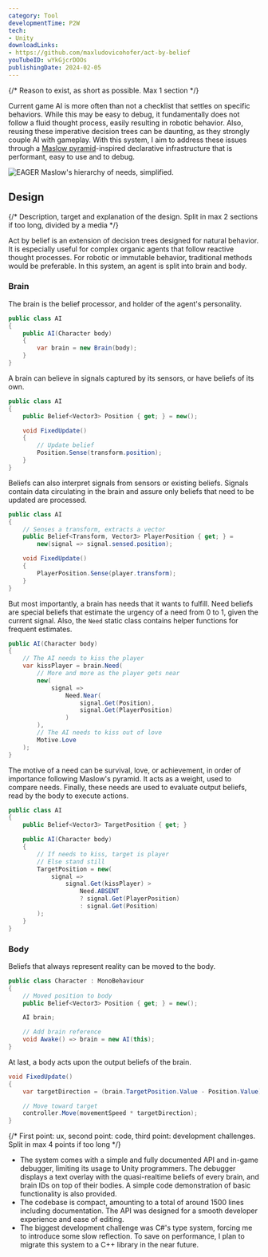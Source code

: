 ```yaml
---
category: Tool
developmentTime: P2W
tech:
- Unity
downloadLinks:
- https://github.com/maxludovicohofer/act-by-belief
youTubeID: wYkGjcrDOOs
publishingDate: 2024-02-05
---
```


{/* Reason to exist, as short as possible. Max 1 section */}

Current game AI is more often than not a checklist that settles on specific behaviors. While this may be easy to debug, it fundamentally does not follow a fluid thought process, easily resulting in robotic behavior. Also, reusing these imperative decision trees can be daunting, as they strongly couple AI with gameplay. With this system, I aim to address these issues through a [Maslow pyramid](https://en.wikipedia.org/wiki/Maslow%27s_hierarchy_of_needs)-inspired declarative infrastructure that is performant, easy to use and to debug.

![EAGER Maslow's hierarchy of needs, simplified.](./act-by-belief-maslow.svg)

## Design

{/* Description, target and explanation of the design. Split in max 2 sections if too long, divided by a media */}

Act by belief is an extension of decision trees designed for natural behavior. It is especially useful for complex organic agents that follow reactive thought processes. For robotic or immutable behavior, traditional methods would be preferable. In this system, an agent is split into brain and body.

### Brain

The brain is the belief processor, and holder of the agent's personality.

```csharp
public class AI
{
    public AI(Character body)
    {
        var brain = new Brain(body);
    }
}
```

A brain can believe in signals captured by its sensors, or have beliefs of its own.

```csharp
public class AI
{
    public Belief<Vector3> Position { get; } = new();

    void FixedUpdate()
    {
        // Update belief
        Position.Sense(transform.position);
    }
}
```

Beliefs can also interpret signals from sensors or existing beliefs. Signals contain data circulating in the brain and assure only beliefs that need to be updated are processed.

```csharp
public class AI
{
    // Senses a transform, extracts a vector
    public Belief<Transform, Vector3> PlayerPosition { get; } =
        new(signal => signal.sensed.position);

    void FixedUpdate()
    {
        PlayerPosition.Sense(player.transform);
    }
}
```

But most importantly, a brain has needs that it wants to fulfill. Need beliefs are special beliefs that estimate the urgency of a need from 0 to 1, given the current signal. Also, the `Need` static class contains helper functions for frequent estimates.

```csharp
public AI(Character body)
{
    // The AI needs to kiss the player
    var kissPlayer = brain.Need(
        // More and more as the player gets near
        new(
            signal =>
                Need.Near(
                    signal.Get(Position),
                    signal.Get(PlayerPosition)
                )
        ),
        // The AI needs to kiss out of love
        Motive.Love
    );
}
```

The motive of a need can be survival, love, or achievement, in order of importance following Maslow's pyramid. It acts as a weight, used to compare needs. Finally, these needs are used to evaluate output beliefs, read by the body to execute actions.

```csharp
public class AI
{
    public Belief<Vector3> TargetPosition { get; }

    public AI(Character body)
    {
        // If needs to kiss, target is player
        // Else stand still
        TargetPosition = new(
            signal =>
                signal.Get(kissPlayer) >
                    Need.ABSENT
                    ? signal.Get(PlayerPosition)
                    : signal.Get(Position)
        );
    }
}
```

### Body

Beliefs that always represent reality can be moved to the body.

```csharp
public class Character : MonoBehaviour
{
    // Moved position to body
    public Belief<Vector3> Position { get; } = new();

    AI brain;

    // Add brain reference
    void Awake() => brain = new AI(this);
}
```

At last, a body acts upon the output beliefs of the brain.

```csharp
void FixedUpdate()
{
    var targetDirection = (brain.TargetPosition.Value - Position.Value).normalized;

    // Move toward target
    controller.Move(movementSpeed * targetDirection);
}
```

{/* First point: ux, second point: code, third point: development challenges. Split in max 4 points if too long */}

* The system comes with a simple and fully documented API and in-game debugger, limiting its usage to Unity programmers. The debugger displays a text overlay with the quasi-realtime beliefs of every brain, and brain IDs on top of their bodies. A simple code demonstration of basic functionality is also provided.
* The codebase is compact, amounting to a total of around 1500 lines including documentation. The API was designed for a smooth developer experience and ease of editing.
* The biggest development challenge was C#'s type system, forcing me to introduce some slow reflection. To save on performance, I plan to migrate this system to a C++ library in the near future.